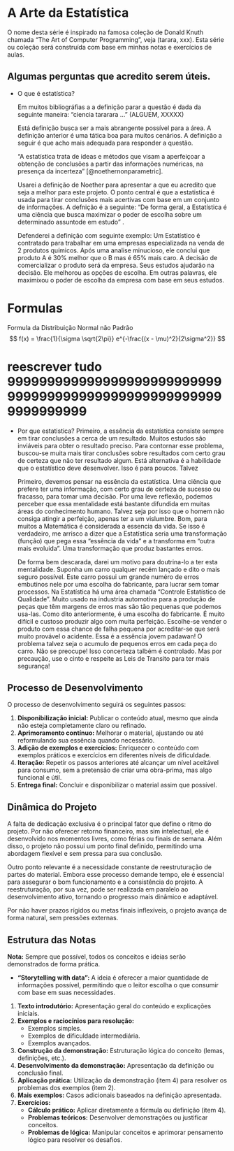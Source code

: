 # A Arte da Estatística {#title .headline-title}

O nome desta série é inspirado na famosa coleção de Donald Knuth chamada "The Art of Computer Programming", veja (tarara, xxx). Esta série ou coleção será construída com base em minhas notas e exercícios de aulas.

## Algumas perguntas que acredito serem úteis.

-   [O que é estatística?]{.headline-question}

    Em muitos bibliográfias a a definição parar a questão é dada da seguinte maneira: ["ciencia tararara ..." (ALGUEM, XXXXX)]{.citation-long}

    Está definição busca ser a mais abrangente possível para a área. A definição anterior é uma tática boa para muitos cenários. A definição a seguir é que acho mais adequada para responder a questão.

    ["A estatística trata de ideas e métodos que visam a aperfeiçoar a obtenção de conclusões a partir das informações numéricas, na presença da incerteza" [@noethernonparametric].]{.citation-long}

    Usarei a definição de Noether para apresentar a que eu acredito que seja a melhor para este projeto. O ponto central é que a estatistica é usada para tirar conclusões mais acertivas com base em um conjunto de informações. A defnição é a seguinte: ["De forma geral, a Estatística é uma ciência que busca maximizar o poder de escolha sobre um determinado assuntode em estudo"]{.citation-short} .

    Defenderei a definição com seguinte exemplo: Um Estatístico é contratado para trabalhar em uma empresas especializada na venda de 2 produtos químicos. Após uma analise minucioso, ele conclui que produto A é 30% melhor que o B mas é 65% mais caro. A decisão de comercializar o produto será da empresa. Seus estudos ajudarão na decisão. Ele melhorou as opções de escolha. Em outras palavras, ele maximixou o poder de escolha da empresa com base em seus estudos.

# Formulas
Formula da Distribuição Normal não Padrão
$$
f(x) = \frac{1}{\sigma \sqrt{2\pi}} e^{-\frac{(x - \mu)^2}{2\sigma^2}}
$$


# reescrever tudo 9999999999999999999999999999999999999999999999999999999999999999

-   [Por que estatistica?]{.headline-question} Primeiro, a essência da estatística consiste sempre em tirar conclusões a cerca de um resultado. Muitos estudos são inviáveis para obter o resultado preciso. Para contornar esse problema, buscou-se muita mais tirar conclusões sobre resultados com certo grau de certeza que não ter resultado algum. Está alternativa é a habilidade que o estatístico deve desenvolver. Isso é para poucos. Talvez

    Primeiro, devemos pensar na essência da estatística. Uma ciência que prefere ter uma informação, com certo grau de certeza de sucesso ou fracasso, para tomar uma decisão. Por uma leve reflexão, podemos perceber que essa mentalidade está bastante difundida em muitas áreas do conhecimento humano. Talvez seja por isso que o homem não consiga atingir a perfeição, apenas ter a um vislumbre. Bom, para muitos a Matemática é considerada a essencia da vida. Se isso é verdadeiro, me arrisco a dizer que a Estatística seria uma transformação (função) que pega essa "essência da vida" e a transforma em "outra mais evoluida". Uma transformação que produz bastantes erros.

    De forma bem descarada, darei um motivo para doutrina-lo a ter esta mentalidade. Suponha um carro qualquer recém lançado e dito o mais seguro possível. Este carro possui um grande numéro de erros embutinos nele por uma escolha do fabricante, para lucrar sem tomar processos. Na Estatística há uma área chamada "Controle Estatístico de Qualidade". Muito usado na industria automotiva para a produção de peças que têm margens de erros mas são tão pequenas que podemos usa-las. Como dito anteriormente, é uma escolha do fabricante. É muito difícil e custoso produzir algo com muita perfeição. Escolhe-se vender o produto com essa chance de falha pequena por acreditar-se que será muito provável o acidente. Essa é a essência jovem padawan! O problema talvez seja o acumulo de pequenos erros em cada peça do carro. Não se preocupe! Isso concerteza talbém é controlado. Mas por precaução, use o cinto e respeite as Leis de Transito para ter mais segurança!

## Processo de Desenvolvimento

O processo de desenvolvimento seguirá os seguintes passos:

1.  **Disponibilização inicial:** Publicar o conteúdo atual, mesmo que ainda não esteja completamente claro ou refinado.
2.  **Aprimoramento contínuo:** Melhorar o material, ajustando ou até reformulando sua essência quando necessário.
3.  **Adição de exemplos e exercícios:** Enriquecer o conteúdo com exemplos práticos e exercícios em diferentes níveis de dificuldade.
4.  **Iteração:** Repetir os passos anteriores até alcançar um nível aceitável para consumo, sem a pretensão de criar uma obra-prima, mas algo funcional e útil.
5.  **Entrega final:** Concluir e disponibilizar o material assim que possível.

## Dinâmica do Projeto

A falta de dedicação exclusiva é o principal fator que define o ritmo do projeto. Por não oferecer retorno financeiro, mas sim intelectual, ele é desenvolvido nos momentos livres, como férias ou finais de semana. Além disso, o projeto não possui um ponto final definido, permitindo uma abordagem flexível e sem pressa para sua conclusão.

Outro ponto relevante é a necessidade constante de reestruturação de partes do material. Embora esse processo demande tempo, ele é essencial para assegurar o bom funcionamento e a consistência do projeto. A reestruturação, por sua vez, pode ser realizada em paralelo ao desenvolvimento ativo, tornando o progresso mais dinâmico e adaptável.

Por não haver prazos rígidos ou metas finais inflexíveis, o projeto avança de forma natural, sem pressões externas.

## Estrutura das Notas

**Nota:** Sempre que possível, todos os conceitos e ideias serão demonstrados de forma prática.

-   **"Storytelling with data":** A ideia é oferecer a maior quantidade de informações possível, permitindo que o leitor escolha o que consumir com base em suas necessidades.

1.  **Texto introdutório:** Apresentação geral do conteúdo e explicações iniciais.
2.  **Exemplos e raciocínios para resolução:**
    -   Exemplos simples.
    -   Exemplos de dificuldade intermediária.
    -   Exemplos avançados.
3.  **Construção da demonstração:** Estruturação lógica do conceito (lemas, definições, etc.).
4.  **Desenvolvimento da demonstração:** Apresentação da definição ou conclusão final.
5.  **Aplicação prática:** Utilização da demonstração (item 4) para resolver os problemas dos exemplos (item 2).
6.  **Mais exemplos:** Casos adicionais baseados na definição apresentada.
7.  **Exercícios:**
    -   **Cálculo prático:** Aplicar diretamente a fórmula ou definição (item 4).
    -   **Problemas teóricos:** Desenvolver demonstrações ou justificar conceitos.
    -   **Problemas de lógica:** Manipular conceitos e aprimorar pensamento lógico para resolver os desafios.


